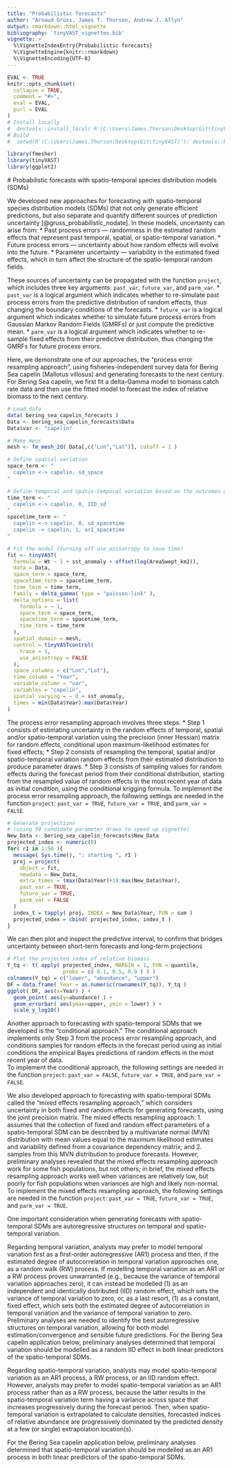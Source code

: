 ```yaml
---
title: "Probabilistic forecasts"
author: "Arnaud Grüss, James T. Thorson, Andrew J. Allyn"
output: rmarkdown::html_vignette
bibliography: 'tinyVAST_vignettes.bib'
vignette: >
  %\VignetteIndexEntry{Probabilistic forecasts}
  %\VignetteEngine{knitr::rmarkdown}
  %\VignetteEncoding{UTF-8}
---
```


```r
EVAL <- TRUE
knitr::opts_chunk$set(
  collapse = TRUE,
  comment = "#>",
  eval = EVAL,
  purl = EVAL
)
# Install locally
#  devtools::install_local( R'(C:\Users\James.Thorson\Desktop\Git\tinyVAST)', force=TRUE )
# Build
#  setwd(R'(C:\Users\James.Thorson\Desktop\Git\tinyVAST)'); devtools::build_rmd("vignettes/probabilitistic forecasts.Rmd"); rmarkdown::render( "vignettes/probabilitistic forecasts.Rmd", rmarkdown::pdf_document())
```

```r
library(fmesher)
library(tinyVAST)
library(ggplot2)
```

 # Probabilistic forecasts with spatio-temporal species distribution models (SDMs)

We developed new approaches for forecasting with spatio-temporal species distribution models (SDMs) that not only generate efficient predictions, but also separate and quantify different sources of prediction uncertainty [@gruss_probabilistic_nodate]. In these models, uncertainty can arise from:
*	Past process errors — randomness in the estimated random effects that represent past temporal, spatial, or spatio-temporal variation.
*	Future process errors — uncertainty about how random effects will evolve into the future.
*	Parameter uncertainty — variability in the estimated fixed effects, which in turn affect the structure of the spatio-temporal random fields.

These sources of uncertainty can be propagated with the function `project`, which includes three key arguments: `past_var`, `future_var`, and `parm_var`.
* `past_var` is a logical argument which indicates whether to re-simulate past process errors from the predictive distribution of random effects, thus changing the boundary conditions of the forecasts. 
* `future_var` is a logical argument which indicates whether to simulate future process errors from Gaussian Markov Random Fields (GMRFs) or just compute the predictive mean. 
* `parm_var` is a logical argument which indicates whether to re-sample fixed effects from their predictive distribution, thus changing the GMRFs for future process errors.

Here, we demonstrate one of our approaches, the "process error resampling approach", using fisheries-independent survey data for Bering Sea capelin (Mallotus villosus) and generating forecasts to the next century. 
For Bering Sea capelin, we first fit a delta-Gamma model to biomass catch rate data and then use the fitted model to forecast the index of relative biomass to the next century.   

```r
# Load data
data( bering_sea_capelin_forecasts )
Data <- bering_sea_capelin_forecasts$Data 
Data$var <- "capelin"

# Make mess
mesh <- fm_mesh_2d( Data[,c("Lon","Lat")], cutoff = 1 )

# Define spatial variation
space_term <- "
  capelin <-> capelin, sd_space
"

# Define temporal and spatio-temporal variation based on the outcomes of preliminary analyses
time_term <- "
  capelin <-> capelin, 0, IID_sd
"
spacetime_term <- "
  capelin <-> capelin, 0, sd_spacetime
  capelin -> capelin, 1, ar1_spacetime
"

# Fit the model (turning off use_anisotropy to save time)
fit <- tinyVAST(
  formula = Wt ~ 1 + sst_anomaly + offset(log(AreaSwept_km2)),
  data = Data,
  space_term = space_term,
  spacetime_term = spacetime_term,
  time_term = time_term,
  family = delta_gamma( type = "poisson-link" ),
  delta_options = list(
    formula = ~ 1,
    space_term = space_term,
    spacetime_term = spacetime_term,
    time_term = time_term
  ),
  spatial_domain = mesh,
  control = tinyVASTcontrol(
    trace = 1,
    use_anisotropy = FALSE
  ),
  space_columns = c("Lon","Lat"),
  time_column = "Year",
  variable_column = "var",
  variables = "capelin",
  spatial_varying = ~ 0 + sst_anomaly,
  times = min(Data$Year):max(Data$Year)
)
```

The process error resampling approach involves three steps. 
* Step 1 consists of estimating uncertainty in the random effects of temporal, spatial and/or spatio-temporal variation using the precision (inner Hessian) matrix for random effects, conditional upon maximum-likelihood estimates for fixed effects; 
* Step 2 consists of resampling the temporal, spatial and/or spatio-temporal variation random effects from their estimated distribution to produce parameter draws. 
* Step 3 consists of sampling values for random effects during the forecast period from their conditional distribution, starting from the resampled value of random effects in the most recent year of data as initial condition, using the conditional krigging formula.
To implement the process error resampling approach, the following settings are needed in the function `project`: `past_var = TRUE`, `future_var = TRUE`, and `parm_var = FALSE`.

```r
# Generate projections 
# (using 50 candidate parameter draws to speed up vignette)
New_Data <- bering_sea_capelin_forecasts$New_Data
projected_index <- numeric(0)
for( rI in 1:50 ){ 
  message( Sys.time(), ": starting ", rI )
  proj = project(
    object = fit,
    newdata = New_Data,
    extra_times = (max(Data$Year)+1):max(New_Data$Year),
    past_var = TRUE,
    future_var = TRUE,
    parm_var = FALSE
  )
  index_t = tapply( proj, INDEX = New_Data$Year, FUN = sum )
  projected_index = cbind( projected_index, index_t )
}
```

We can then plot and inspect the predictive interval, to confirm that bridges uncertainty between short-term forecasts and long-term projections 

```r
# Plot the projected index of relative biomass
Y_tq <- t( apply( projected_index, MARGIN = 1, FUN = quantile, 
                  probs = c( 0.1, 0.5, 0.9 ) ) )
colnames(Y_tq) = c("lower", "abundance", "upper")
DF = data.frame( Year = as.numeric(rownames(Y_tq)), Y_tq ) 
ggplot( DF, aes(x=Year) ) + 
  geom_point( aes(y=abundance) ) + 
  geom_errorbar( aes(ymax=upper, ymin = lower) ) + 
  scale_y_log10()

```

Another approach to forecasting with spatio-temporal SDMs that we developed is the “conditional approach.” 
The conditional approach implements only Step 3 from the process error resampling approach, and conditions samples for random effects in the forecast period using as initial conditions the empirical Bayes predictions of random effects in the most recent year of data.  
To implement the conditional approach, the following settings are needed in the function `project`: `past_var = FALSE`, `future_var = TRUE`, and `parm_var = FALSE`.

We also developed approach to forecasting with spatio-temporal SDMs called the "mixed effects resampling approach," which considers uncertainty in both fixed and random effects for generating forecasts, using the joint precision matrix. 
The mixed effects resampling approach: 
1.  assumes that the collection of fixed and random effect parameters of a spatio-temporal SDM can be described by a multivariate normal (MVN) distribution with mean values equal to the maximum likelihood estimates and variability defined from a covariance dependency matrix; and
2. samples from this MVN distribution to produce forecasts. 
However, preliminary analyses revealed that the mixed effects resampling approach work for some fish populations, but not others; in brief, the mixed effects resampling approach works well when variances are relatively low, but poorly for fish populations when variances are high and likely non-normal. 
To implement the mixed effects resampling approach, the following settings are needed in the function `project`: `past_var = TRUE`, `future_var = TRUE`, and `parm_var = TRUE`.

One important consideration when generating forecasts with spatio-temporal SDMs are autoregressive structures on temporal and spatio-temporal variation. 

Regarding temporal variation, analysts may prefer to model temporal variation first as a first-order autoregressive (AR1) process and then, if the estimated degree of autocorrelation in temporal variation approaches one, as a random walk (RW) process. 
If modelling temporal variation as an AR1 or a RW process proves unwarranted (e.g., because the variance of temporal variation approaches zero), it can instead be modelled (1) as an independent and identically distributed (IID) random effect, which sets the variance of temporal variation to zero, or, as a last resort, (1) as a constant, fixed effect, which sets both the estimated degree of autocorrelation in temporal variation and the variance of temporal variation to zero.
Preliminary analyses are needed to identify the best autoregressive structures on temporal variation, allowing for both model estimation/convergence and sensible future predictions. 
For the Bering Sea capelin application below, preliminary analyses determined that temporal variation should be modelled as a random IID effect in both linear predictors of the spatio-temporal SDMs. 

Regarding spatio-temporal variation, analysts may model spatio-temporal variation as an AR1 process, a RW process, or an IID random effect.
However, analysts may prefer to model spatio-temporal variation as an AR1 process rather than as a RW process, because the latter results in the spatio-temporal variation term having a variance across space that increases progressively during the forecast period. Then, when spatio-temporal variation is extrapolated to calculate densities, forecasted indices of relative abundance are progressively dominated by the predicted density at a few (or single) extrapolation location(s). 

For the Bering Sea capelin application below, preliminary analyses determined that spatio-temporal variation should be modelled as an AR1 process in both linear predictors of the spatio-temporal SDMs. 

